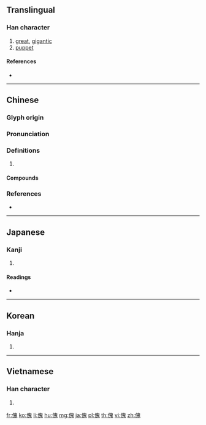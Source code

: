 ==Translingual==

===Han character===
{{Han char|rn=9|rad=人|as=10|sn=12|four=26213|canj=OHUI|ids=⿰亻鬼}}

# [[great]], [[gigantic]]
# [[puppet]]

====References====
* {{Han ref|kx=0112.080|dkj=00928|hdz=10192.080|uh=5080|ud=20608|bh=B3C8|bd=46024}}

----

==Chinese==
{{zh-forms}}

===Glyph origin===
{{Han etym}}

===Pronunciation===
{{zh-pron
|m=kuǐ
|c=faai3,gwai1
|mc=y
|oc=y
|cat=
}}

===Definitions===
{{zh-hanzi}}

# {{rfdef|zh}}

====Compounds====
{{zh-der|傀偉|傀儡|傀儡家庭|傀儡戲|傀儡政權|傀然|懸絲傀儡|文樂傀儡|線抽傀儡|肉傀儡|藥發傀儡|跳傀儡}}

===References===
* {{R:yue:Hanzi}}

----

==Japanese==

===Kanji===
{{ja-kanji|grade=|rs=人10}}

# {{defn|lang=ja|sort=人10}}

====Readings====
* {{ja-readings|goon=[[け]] (ke)|kanon=[[かい]] (kai)|kun=[[おおきい]] (ookii)}}

----

==Korean==

===Hanja===
{{ko-hanja|hangeul=괴|rv=goe|mr=koe}}

# {{defn|lang=ko|sort=人10}}

----

==Vietnamese==

===Han character===
{{vi-hantu|[[khôi]], [[khổi]], [[ngội]], [[ổi]]|rs=人10}}

# {{defn|lang=vi|sort=人10}}

[[fr:傀]]
[[ko:傀]]
[[li:傀]]
[[hu:傀]]
[[mg:傀]]
[[ja:傀]]
[[pl:傀]]
[[th:傀]]
[[vi:傀]]
[[zh:傀]]